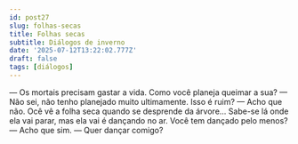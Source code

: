 ```yaml
---
id: post27
slug: folhas-secas
title: Folhas secas
subtitle: Diálogos de inverno
date: '2025-07-12T13:22:02.777Z'
draft: false
tags: [diálogos]
---
```

— Os mortais precisam gastar a vida. Como você planeja queimar a sua?
— Não sei, não tenho planejado muito ultimamente. Isso é ruim?
— Acho que não. Ocê vê a folha seca quando se desprende da árvore...
Sabe-se lá onde ela vai parar, mas ela vai é dançando no ar. 
Você tem dançado pelo menos?
— Acho que sim.
— Quer dançar comigo?